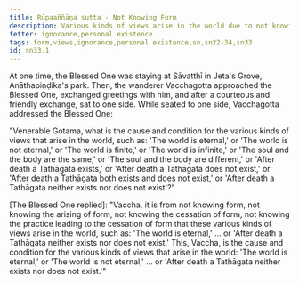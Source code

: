 ```yaml
---
title: Rūpaaññāṇa sutta - Not Knowing Form
description: Various kinds of views arise in the world due to not knowing form, the arising of form, the cessation of form, and the practice leading to the cessation of form.
fetter: ignorance,personal existence
tags: form,views,ignorance,personal existence,sn,sn22-34,sn33
id: sn33.1
---
```


At one time, the Blessed One was staying at Sāvatthī in Jeta's Grove, Anāthapiṇḍika's park. Then, the wanderer Vacchagotta approached the Blessed One, exchanged greetings with him, and after a courteous and friendly exchange, sat to one side. While seated to one side, Vacchagotta addressed the Blessed One:

"Venerable Gotama, what is the cause and condition for the various kinds of views that arise in the world, such as: 'The world is eternal,' or 'The world is not eternal,' or 'The world is finite,' or 'The world is infinite,' or 'The soul and the body are the same,' or 'The soul and the body are different,' or 'After death a Tathāgata exists,' or 'After death a Tathāgata does not exist,' or 'After death a Tathāgata both exists and does not exist,' or 'After death a Tathāgata neither exists nor does not exist'?"

[The Blessed One replied]: "Vaccha, it is from not knowing form, not knowing the arising of form, not knowing the cessation of form, not knowing the practice leading to the cessation of form that these various kinds of views arise in the world, such as: 'The world is eternal,' ... or 'After death a Tathāgata neither exists nor does not exist.' This, Vaccha, is the cause and condition for the various kinds of views that arise in the world: 'The world is eternal,' or 'The world is not eternal,' ... or 'After death a Tathāgata neither exists nor does not exist.'"
